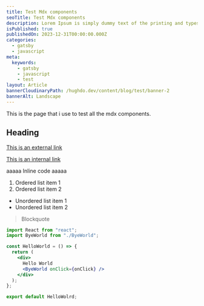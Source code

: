 ```yaml
---
title: Test Mdx components
seoTitle: Test Mdx components
description: Lorem Ipsum is simply dummy text of the printing and typesetting industry. Lorem Ipsum has been the industry's standard dummy text ever since the 1500s, when an unknown printer took a galley of type and scrambled it to make a type specimen book.
isPublished: true
publishedOn: 2023-12-31T00:00:00.000Z
categories:
  - gatsby
  - javascript
meta:
  keywords:
    - gatsby
    - javascript
    - test
layout: Article
bannerCloudinaryPath: /hughdo.dev/content/blog/test/banner-2
bannerAlt: Landscape
---
```


This is the page that i use to test all the mdx components.

## Heading

[This is an external link](https://hughdo.dev)

[This is an internal link](/)

aaaaa <InlineCode>Inline code</InlineCode> aaaaa

1. Ordered list item 1
2. Ordered list item 2

- Unordered list item 1
- Unordered list item 2

> Blockquote

```jsx
import React from "react";
import ByeWorld from "./ByeWorld";

const HelloWorld = () => {
  return (
    <div>
      Hello World
      <ByeWorld onClick={onClick} />
    </div>
  );
};

export default HelloWolrd;
```
